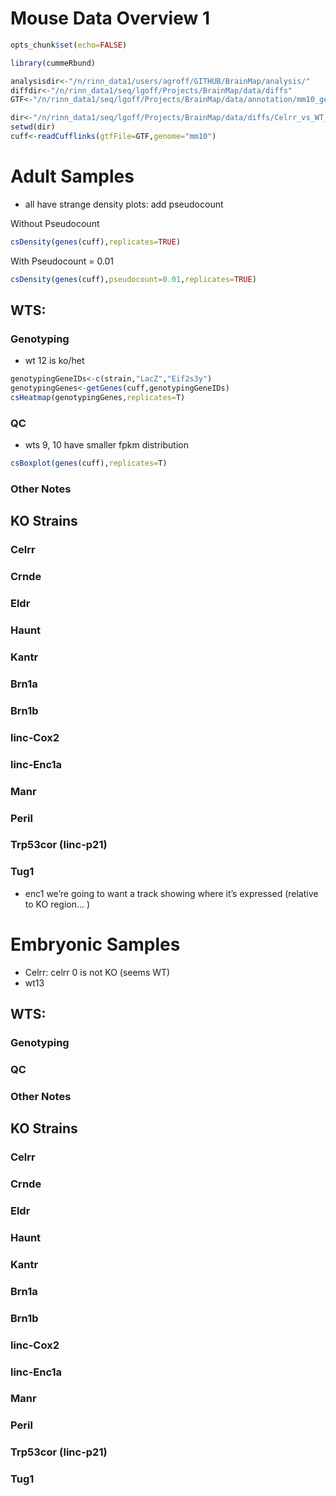 Mouse Data Overview 1
========================================================
```r
opts_chunk$set(echo=FALSE)
```

```r
library(cummeRbund)

analysisdir<-"/n/rinn_data1/users/agroff/GITHUB/BrainMap/analysis/"
diffdir<-"/n/rinn_data1/seq/lgoff/Projects/BrainMap/data/diffs"
GTF<-"/n/rinn_data1/seq/lgoff/Projects/BrainMap/data/annotation/mm10_gencode_vM2_with_lncRNAs_and_LacZ.gtf"

dir<-"/n/rinn_data1/seq/lgoff/Projects/BrainMap/data/diffs/Celrr_vs_WT_Adult"
setwd(dir)
cuff<-readCufflinks(gtfFile=GTF,genome="mm10")
```

# Adult Samples 

- all have strange density plots: add pseudocount 

Without Pseudocount
```r
csDensity(genes(cuff),replicates=TRUE)
```


With Pseudocount = 0.01 
```r
csDensity(genes(cuff),pseudocount=0.01,replicates=TRUE)
```


## WTS:

### Genotyping
- wt 12 is ko/het 
```r
genotypingGeneIDs<-c(strain,"LacZ","Eif2s3y")
genotypingGenes<-getGenes(cuff,genotypingGeneIDs)
csHeatmap(genotypingGenes,replicates=T)
```

### QC 
- wts 9, 10 have smaller fpkm distribution 
```r
csBoxplot(genes(cuff),replicates=T)
```

### Other Notes



## KO Strains

### Celrr

### Crnde

### Eldr

### Haunt

### Kantr

### Brn1a

### Brn1b

### linc-Cox2

### linc-Enc1a

### Manr

### Peril

### Trp53cor (linc-p21)

### Tug1


- enc1 we're going to want a track showing where it's expressed (relative to KO region... )


# Embryonic Samples
- Celrr: celrr 0 is not KO (seems WT)
- wt13 

## WTS:

### Genotyping

### QC 

### Other Notes

## KO Strains

### Celrr

### Crnde

### Eldr

### Haunt

### Kantr

### Brn1a

### Brn1b

### linc-Cox2

### linc-Enc1a

### Manr

### Peril

### Trp53cor (linc-p21)

### Tug1